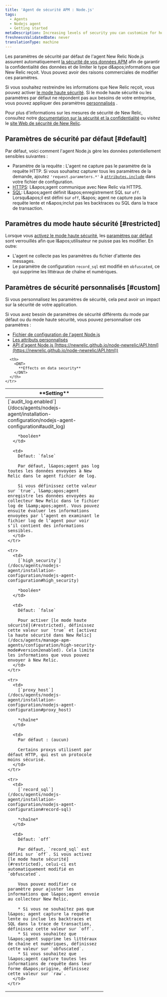 ```yaml
---
title: 'Agent de sécurité APM : Node.js'
tags:
  - Agents
  - Nodejs agent
  - Getting started
metaDescription: Increasing levels of security you can customize for how your New Relic Node.js agent sends data to New Relic.
freshnessValidatedDate: never
translationType: machine
---
```


Les paramètres de sécurité par défaut de l&apos;agent New Relic Node.js assurent automatiquement [la sécurité de vos données APM](/docs/using-new-relic/new-relic-security/security/apm-agent-data-security) afin de garantir la confidentialité des données et de limiter le type d&amp;apos;informations que New Relic reçoit. Vous pouvez avoir des raisons commerciales de modifier ces paramètres.

Si vous souhaitez restreindre les informations que New Relic reçoit, vous pouvez activer [le mode haute sécurité](#restricted). Si le mode haute sécurité ou les paramètres par défaut ne répondent pas aux besoins de votre entreprise, vous pouvez appliquer des paramètres [personnalisés](#custom) .

Pour plus d&apos;informations sur les mesures de sécurité de New Relic, consultez notre [documentation sur la sécurité et la confidentialité](/docs/using-new-relic/new-relic-security/security/security-matters-data-privacy-new-relic) ou visitez le [site Web de sécurité de New Relic](https://newrelic.com/security).

## Paramètres de sécurité par défaut [#default]

Par défaut, voici comment l&apos;agent Node.js gère les données potentiellement sensibles suivantes :

* Paramètre de la requête : L&apos;agent ne capture pas le paramètre de la requête HTTP. Si vous souhaitez capturer tous les paramètres de la demande, ajoutez `'request.parameters.*'` à [`attributes.include`](/docs/agents/nodejs-agent/attributes/nodejs-agent-attributes#cfg-attributes-include) dans votre fichier de configuration.
* [HTTPS](/docs/agents/nodejs-agent/installation-configuration/nodejs-agent-configuration#ssl): L&amp;apos;agent communique avec New Relic via HTTPS.
* [SQL](/docs/agents/nodejs-agent/installation-configuration/nodejs-agent-configuration#record-sql): L&amp;apos;agent définit l&amp;apos;enregistrement SQL sur `off`. Lorsqu&amp;apos;il est défini sur `off`, l&amp;apos; agent ne capture pas la requête lente et n&amp;apos;inclut pas les backtraces ou SQL dans la trace de transaction.

## Paramètres du mode haute sécurité [#restricted]

Lorsque vous [activez le mode haute sécurité](/docs/agents/nodejs-agent/installation-configuration/nodejs-agent-configuration#high_security), les [paramètres par défaut](#default) sont verrouillés afin que l&amp;apos;utilisateur ne puisse pas les modifier. En outre:

* L&apos;agent ne collecte pas les paramètres du fichier d&apos;attente des messages.
* Le paramètre de configuration `record_sql` est modifié en `obfuscated`, ce qui supprime les littéraux de chaîne et numériques.

## Paramètres de sécurité personnalisés [#custom]

<Callout variant="caution">
  Si vous personnalisez les paramètres de sécurité, cela peut avoir un impact sur la sécurité de votre application.
</Callout>

Si vous avez besoin de paramètres de sécurité différents du mode par défaut ou du mode haute sécurité, vous pouvez personnaliser ces paramètres :

* [Fichier de configuration de l&apos;agent Node.js](/docs/agents/nodejs-agent/installation-configuration/nodejs-agent-configuration)
* [Les attributs personnalisés](https://newrelic.github.io/node-newrelic/API.html#addCustomAttribute)
* [API d&apos;agent Node.js ]()[https://newrelic.github.io/node-newrelic/API.html](https://newrelic.github.io/node-newrelic/API.html))

<table>
  <thead>
    <tr>
      <th width="300px">
        <DNT>
          **Setting**
        </DNT>
      </th>

      <th>
        <DNT>
          **Effects on data security**
        </DNT>
      </th>
    </tr>
  </thead>

  <tbody>
    <tr>
      <td>
        [`audit_log.enabled`](/docs/agents/nodejs-agent/installation-configuration/nodejs-agent-configuration#audit_log)

        *booléen*
      </td>

      <td>
        Défaut: `false`

        Par défaut, l&apos;agent pas log toutes les données envoyées à New Relic dans le agent fichier de log.

        Si vous définissez cette valeur sur `true`, l&amp;apos;agent enregistre les données envoyées au collecteur New Relic dans le fichier log de l&amp;apos;agent. Vous pouvez ensuite évaluer les informations envoyées par l’agent en examinant le fichier log de l’agent pour voir s’il contient des informations sensibles.
      </td>
    </tr>

    <tr>
      <td>
        [`high_security`](/docs/agents/nodejs-agent/installation-configuration/nodejs-agent-configuration#high_security)

        *booléen*
      </td>

      <td>
        Défaut: `false`

        Pour activer [le mode haute sécurité](#restricted), définissez cette valeur sur `true` et [activez la haute sécurité dans New Relic](/docs/agents/manage-apm-agents/configuration/high-security-mode#version2enabled). Cela limite les informations que vous pouvez envoyer à New Relic.
      </td>
    </tr>

    <tr>
      <td>
        [`proxy_host`](/docs/agents/nodejs-agent/installation-configuration/nodejs-agent-configuration#proxy_host)

        *chaîne*
      </td>

      <td>
        Par défaut : (aucun)

        Certains proxys utilisent par défaut HTTP, qui est un protocole moins sécurisé.
      </td>
    </tr>

    <tr>
      <td>
        [`record_sql`](/docs/agents/nodejs-agent/installation-configuration/nodejs-agent-configuration#record-sql)

        *chaîne*
      </td>

      <td>
        Défaut: `off`

        Par défaut, `record_sql` est défini sur `off`. Si vous activez [le mode haute sécurité](#restricted), celui-ci est automatiquement modifié en `obfuscated`.

        Vous pouvez modifier ce paramètre pour ajuster les informations que l&apos;agent envoie au collecteur New Relic.

        * Si vous ne souhaitez pas que l&apos; agent capture la requête lente ou inclue les backtraces et SQL dans la trace de transaction, définissez cette valeur sur `off`.
        * Si vous souhaitez que l&apos;agent supprime les littéraux de chaîne et numériques, définissez cette valeur sur `obfuscated`.
        * Si vous souhaitez que l&apos;agent capture toutes les informations de requête dans leur forme d&apos;origine, définissez cette valeur sur `raw`.
      </td>
    </tr>
  </tbody>
</table>